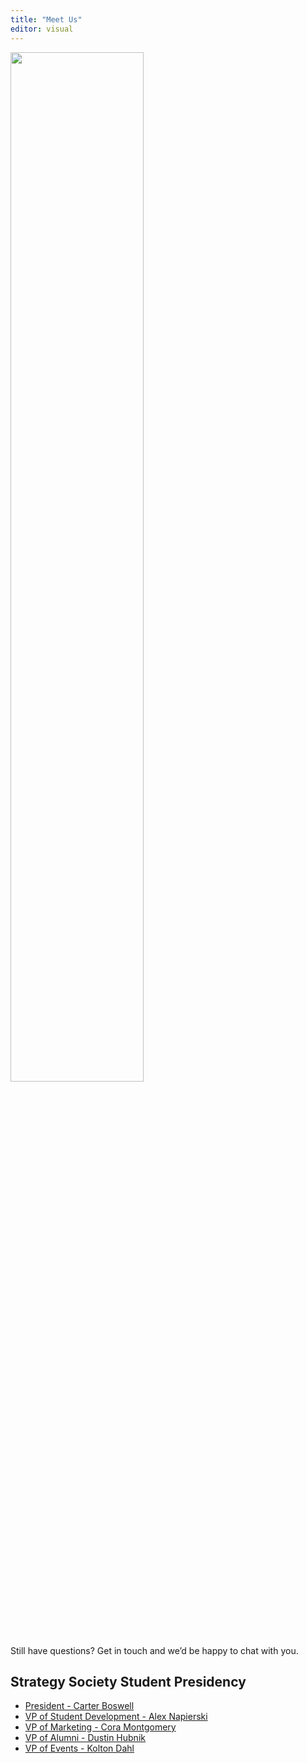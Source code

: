 ```yaml
---
title: "Meet Us"
editor: visual
---
```


![](images/Strategy_Centered_blue_grey.png){fig-align="center" width="65%"}

Still have questions? Get in touch and we'd be happy to chat with you.

## Strategy Society Student Presidency {.unnumbered}

- [President - Carter Boswell](mailto:cjboz@student.byu.edu)  
- [VP of Student Development - Alex Napierski](mailto:ajnap3@student.byu.edu)  
- [VP of Marketing - Cora Montgomery](mailto:coramo@student.byu.edu)  
- [VP of Alumni - Dustin Hubnik](mailto:dhubnik@student.byu.edu)  
- [VP of Events - Kolton Dahl](mailto:kdahl007@student.byu.edu)